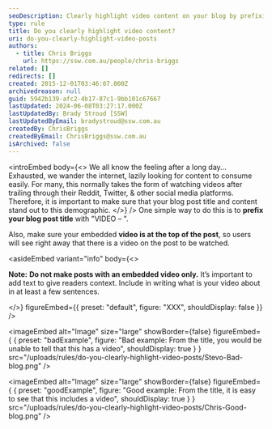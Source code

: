 ```yaml
---
seoDescription: Clearly highlight video content on your blog by prefixing your post title with "VIDEO –" and placing the embedded video at the top of the post. This ensures users can easily identify and engage with your video content.
type: rule
title: Do you clearly highlight video content?
uri: do-you-clearly-highlight-video-posts
authors:
  - title: Chris Briggs
    url: https://ssw.com.au/people/chris-briggs
related: []
redirects: []
created: 2015-12-01T03:46:07.000Z
archivedreason: null
guid: 5942b139-afc2-4b17-87c1-9bb101c67667
lastUpdated: 2024-06-08T03:27:17.000Z
lastUpdatedBy: Brady Stroud [SSW]
lastUpdatedByEmail: bradystroud@ssw.com.au
createdBy: ChrisBriggs
createdByEmail: ChrisBriggs@ssw.com.au
isArchived: false
---
```


<introEmbed
  body={<>
We all know the feeling after a long day... Exhausted, we wander the internet, lazily looking for content to consume easily. For many, this normally takes the form of watching videos after trailing through their Reddit, Twitter, & other social media platforms. Therefore, it is important to make sure that your blog post title and content stand out to this demographic.
  </>}
/>
One simple way to do this is to **prefix your blog post title** with "VIDEO – ".

Also, make sure your embedded **video is at the top of the post**, so users will see right away that there is a video on the post to be watched.

<asideEmbed
  variant="info"
  body={<>
    
**Note:** **Do not make posts with an embedded video only.** It’s important to add text to give readers context. Include in writing what is your video about in at least a few sentences.

  </>}
  figureEmbed={{
    preset: "default",
    figure: "XXX",
    shouldDisplay: false
  }}
/>

<imageEmbed
  alt="Image"
  size="large"
  showBorder={false}
  figureEmbed={ {
    preset: "badExample",
    figure: "Bad example: From the title, you would be unable to tell that this has a video",
    shouldDisplay: true
  } }
  src="/uploads/rules/do-you-clearly-highlight-video-posts/Stevo-Bad-blog.png"
/>

<imageEmbed
  alt="Image"
  size="large"
  showBorder={false}
  figureEmbed={ {
    preset: "goodExample",
    figure: "Good example: From the title, it is easy to see that this includes a video",
    shouldDisplay: true
  } }
  src="/uploads/rules/do-you-clearly-highlight-video-posts/Chris-Good-blog.png"
/>

